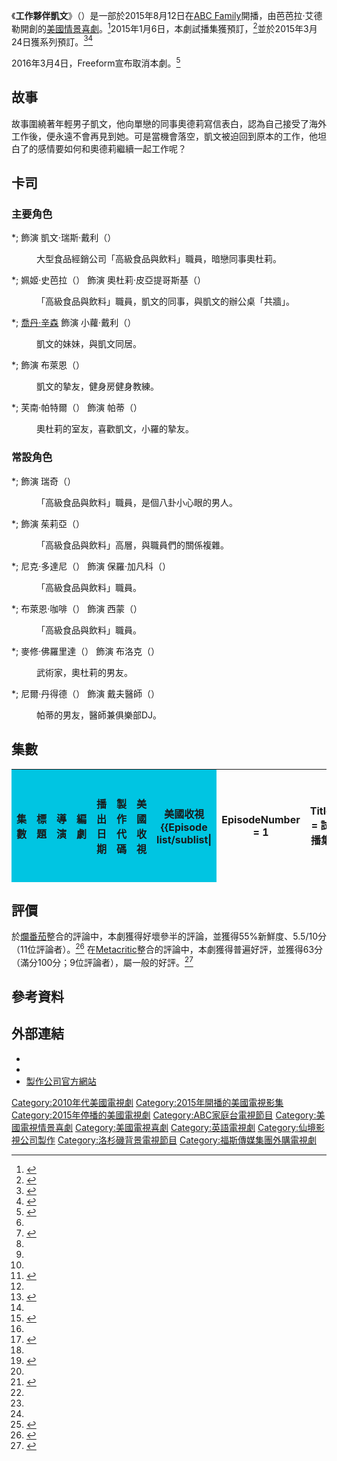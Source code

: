 {{noteTA
|G1=TV
|T=zh:工作夥伴凱文;zh-tw:上班這囧事;zh-hk:工作夥伴凱文;
|1=zh-tw:奧杜莉;zh-hk:奧德莉;
}}
{{Infobox television
| show_name                = 工作夥伴凱文
| original_name            = Kevin from Work
| image                    = 
| image_size               = 
| image_alt                = 
| caption                  = 
| show_name_2              = 
| genre                    = [[喜劇|喜劇]]
| creator                  = 芭芭拉·艾德勒
| developer                = 
| writer                   = 
| director                 = 
| creative_director        = 
| presenter                = 
| starring                 = {{Plainlist|
* {{link-en|諾亞·里德|Noah Reid}}
* 姵姬·史芭拉
* [[喬丹·辛森|喬丹·辛森]]
* {{le|麥特·默里|Matt Murray (actor)}}
* 芙南·帕特爾}}
| narrated                 = 
| theme_music_composer     = 
| opentheme                = 
| endtheme                 = 
| composer                 = 
| country                  = {{USA}}
| language                 = [[英語|英語]]
| num_seasons              = 1
| num_episodes             = 10
| list_episodes            = #集數
| executive_producer       = {{Plainlist|
*芭芭拉·艾德勒
*亞倫·凱普倫
*[[喬瑟夫·麥克吉帝·尼克爾|麥克吉]]
*梅莉·維奧拉}}
| producer                 = 米歇爾·格瑞寇
| editor                   = 
| location                 = 
| cinematography           = 
| camera                   = [[單鏡頭模式|單鏡頭模式]]
| runtime                  = 20-25分鐘
| company                  = {{Plainlist|
*40或50年公司
*[[仙境影視公司|仙境影視公司]]
*{{link-en|凱式娛樂|Kapital Entertainment}}
*[[ABC家庭|ABC Family原創製作]]
}}
| distributor              = {{link-en|迪士尼－ABC國內電視|Disney–ABC Domestic Television}}
| channel                  = [[ABC家庭|ABC Family]]
| picture_format           = 
| audio_format             = 
| first_aired              = {{Start date|2015|8|12}}
| last_aired               = {{End date|2015|10|7}}
| preceded_by              = 
| followed_by              = 
| related                  = 
| website                  = https://web.archive.org/web/20160113232001/http://freeform.go.com/shows/kevin-from-work
| production_website       = 
| production_website_title = 
| 台灣名稱                 = 上班這囧事
| 港澳名稱                 = 工作夥伴凱文
}}
《'''工作夥伴凱文'''》（{{lang-en|''Kevin from Work''}}）是一部於2015年8月12日在[[ABC家庭|ABC Family]]開播，由芭芭拉·艾德勒開創的[[美國|美國]][[情景喜劇|情景喜劇]]。<ref>{{cite web |last1=Bibel |first1=Sara |title=Comedy ''Kevin From Work'' Starts Production for Wednesday, August 12 Premiere on ABC Family |url=http://tvbythenumbers.zap2it.com/2015/06/23/comedy-kevin-from-work-starts-production-for-wednesday-august-12-premiere-on-abc-family/421399/ |publisher=[[TV_by_the_Numbers|TV by the Numbers]] |accessdate=2015-08-08 |date=2015-06-23 |archive-date=2015-06-24 |archive-url=https://web.archive.org/web/20150624112532/http://tvbythenumbers.zap2it.com/2015/06/23/comedy-kevin-from-work-starts-production-for-wednesday-august-12-premiere-on-abc-family/421399/ |dead-url=yes }}</ref>2015年1月6日，本劇試播集獲預訂，<ref>{{cite web |last1=Bibel |first1=Sara |title=ABC Family Orders Comedy Pilots ''Kevin From Work'' & ''Tough Cookie'' |url=http://tvbythenumbers.zap2it.com/2015/01/06/abc-family-orders-comedy-pilots-kevin-from-work-tough-cookie/346558/ |publisher=TV by the Numbers |accessdate=2015-08-08 |date=2015-01-06 |archive-date=2015-01-07 |archive-url=https://web.archive.org/web/20150107134756/http://tvbythenumbers.zap2it.com/2015/01/06/abc-family-orders-comedy-pilots-kevin-from-work-tough-cookie/346558/ |dead-url=yes }}</ref>並於2015年3月24日獲系列預訂。<ref>{{cite news |url=http://www.hollywoodreporter.com/live-feed/abc-family-orders-comedy-kevin-784028 |title=ABC Family Orders Comedy 'Kevin From Work' to Series |last=Sandberg |first=Bryn Elise |date=2015-03-24 |work=[[荷里活報道|好萊塢報導]] |accessdate=2015-04-03 |archive-date=2016-07-31 |archive-url=https://web.archive.org/web/20160731175755/http://www.hollywoodreporter.com/live-feed/abc-family-orders-comedy-kevin-784028 |dead-url=no }}</ref><ref>{{cite web |last1=Kondolojy |first1=Amanda |title=ABC Family Greenlights Original Comedy ''Kevin From Work'' |url=http://tvbythenumbers.zap2it.com/2015/03/24/abc-family-greenlights-original-comedy-kevin-from-work/379210/ |publisher=TV by the Numbers |accessdate=2015-08-08 |date=2015-03-24 |archive-date=2015-03-28 |archive-url=https://web.archive.org/web/20150328014129/http://tvbythenumbers.zap2it.com/2015/03/24/abc-family-greenlights-original-comedy-kevin-from-work/379210/ |dead-url=yes }}</ref>

2016年3月4日，Freeform宣布取消本劇。<ref>{{cite web|url=http://variety.com/2016/tv/news/kevin-from-work-cancelled-freeform-abc-family-season-2-1201722951/|title=‘Kevin From Work’ Canceled After One Season at Freeform|last=Wagmeister|first=Elizabeth|publisher=[[綜藝_(雜誌)|綜藝雜誌]]|accessdate=2016-03-04|date=2016-03-04|archive-date=2020-08-15|archive-url=https://web.archive.org/web/20200815174231/https://variety.com/2016/tv/news/kevin-from-work-cancelled-freeform-abc-family-season-2-1201722951/|dead-url=no}}</ref>

== 故事 ==
故事圍繞著年輕男子凱文，他向單戀的同事奧德莉寫信表白，認為自己接受了海外工作後，便永遠不會再見到她。可是當機會落空，凱文被迫回到原本的工作，他坦白了的感情要如何和奧德莉繼續一起工作呢？

== 卡司 ==
=== 主要角色 ===
*; {{link-en|諾亞·里德|Noah Reid}} 飾演 凱文·瑞斯·戴利（{{lang|en|Kevin Reese Daly}}）
: 大型食品經銷公司「高級食品與飲料」職員，暗戀同事奧杜莉。
*; 姵姬·史芭拉（{{lang|en|Paige Spara}}） 飾演 奧杜莉·皮亞提哥斯基（{{lang|en|Audrey Piatigorsky}}）
: 「高級食品與飲料」職員，凱文的同事，與凱文的辦公桌「共牆」。
*; [[喬丹·辛森|喬丹·辛森]] 飾演 小蘿·戴利（{{lang|en|Roxie Daly}}）
: 凱文的妹妹，與凱文同居。
*; {{le|麥特·默里|Matt Murray (actor)}} 飾演 布萊恩（{{lang|en|Brian}}）
: 凱文的摯友，健身房健身教練。
*; 芙南·帕特爾（{{lang|en|Punam Patel}}） 飾演 帕蒂（{{lang|en|Patti}}）
: 奧杜莉的室友，喜歡凱文，小羅的摯友。

=== 常設角色 ===
*; {{link-en|傑森·羅高|Jason Rogel}} 飾演 瑞奇（{{lang|en|Ricky}}）
: 「高級食品與飲料」職員，是個八卦小心眼的男人。
*; {{link-en|艾米·塞德麗絲|Amy Sedaris}} 飾演 茱莉亞（{{lang|en|Julia}}）
: 「高級食品與飲料」高層，與職員們的關係複雜。
*; 尼克·多達尼（{{lang|en|Nik Dodani}}） 飾演 保羅·加凡科（{{lang|en|Paul Garfunkel}}）
: 「高級食品與飲料」職員。
*; 布萊恩·咖啡（{{lang|en|Bryan Coffee}}） 飾演 西蒙（{{lang|en|Simon}}）
: 「高級食品與飲料」職員。
*; 麥修·佛羅里達（{{lang|en|Matthew Florida}}） 飾演 布洛克（{{lang|en|Brock}}）
: 武術家，奧杜莉的男友。
*; 尼爾·丹得德（{{lang|en|Neal Dandade}}） 飾演 戴夫醫師（{{lang|en|Dr. Dev}}）
: 帕蒂的男友，醫師兼俱樂部DJ。

== 集數 ==
{| class="wikitable plainrowheaders" style="width:100%"
! style="background:#00c5e2"| 集數
! style="background:#00c5e2"| 標題
! style="background:#00c5e2"| 導演
! style="background:#00c5e2"| 編劇
! style="background:#00c5e2"| 播出日期
! style="background:#00c5e2"| 製作<br />代碼
! style="background:#00c5e2"| 美國收視<br />{{small|（18–49歲）}}
! style="background:#00c5e2"| 美國收視<br />{{small|（百萬）}}
{{Episode list/sublist|
 |EpisodeNumber = 1
 |Title = 試播集
 |AltTitle = Pilot
 |DirectedBy = [[喬瑟夫·麥克吉帝·尼克爾|麥克吉]]
 |WrittenBy = 芭芭拉·艾德勒
 |OriginalAirDate = {{Start date|2015|8|12}}
 |ProdCode = 1001
 |Viewers = 0.24<ref name="1.01"/>
 |Aux4 = 0.583<ref name="1.01">{{cite web |url=http://www.showbuzzdaily.com/articles/showbuzzdailys-top-100-wednesday-cable-originals-8-12-2015.html |title=Top 100 Wednesday Cable Originals: 8.12.2015 |work=Showbuzz Daily |date=2015-08-13 |last=Metcalf |first=Mitch |accessdate=2015-08-13 |archive-date=2021-02-24 |archive-url=https://web.archive.org/web/20210224153258/http://www.showbuzzdaily.com/articles/showbuzzdailys-top-100-wednesday-cable-originals-8-12-2015.html |dead-url=yes }}</ref>
 |ShortSummary = 
 |LineColor = 00c5e2
}}
{{Episode list
 |EpisodeNumber = 2
 |Title = 緋聞
 |AltTitle = Gossip from Work
 |DirectedBy = 麥克吉
 |WrittenBy = 芭芭拉·艾德勒
 |OriginalAirDate = {{Start date|2015|8|12}}
 |ProdCode = 1002
 |Viewers = 0.14<ref name="1.01"/>
 |Aux4 = 0.365<ref name="1.01"/>
 |ShortSummary = 
 |LineColor = 00c5e2
}}
{{Episode list
 |EpisodeNumber = 3
 |Title = 密友
 |AltTitle = Who's Your Friend from Work
 |DirectedBy = {{link-en|小維多·內利|Victor Nelli, Jr.}}
 |WrittenBy = {{link-en|亞當·史坦|Adam Stein}}
 |OriginalAirDate = {{Start date|2015|8|19}}
 |ProdCode = 1003
 |Viewers = 0.20<ref name="1.03"/>
 |Aux4 = 0.402<ref name="1.03">{{cite web | url=http://www.showbuzzdaily.com/articles/showbuzzdailys-top-100-wednesday-cable-originals-8-19-2015.html | title=SHOWBUZZDAILY’s Top 100 Wednesday Cable Originals (& Network Update): 8.19.2015 | publisher=Showbuzz Daily | last=Metcalf | first=Mitch | accessdate=2015-08-20 | archive-date=2015-08-21 | archive-url=https://web.archive.org/web/20150821123607/http://www.showbuzzdaily.com/articles/showbuzzdailys-top-100-wednesday-cable-originals-8-19-2015.html | dead-url=yes }}</ref>
 |ShortSummary = 
 |LineColor = 00c5e2
}}
{{Episode list
 |EpisodeNumber = 4
 |Title = 公私分明
 |AltTitle = All About Work from Work
 |DirectedBy = {{link-en|約翰·富頓貝瑞|John Fortenberry}}
 |WrittenBy = 潔西卡·康拉德
 |OriginalAirDate = {{Start date|2015|8|26}}
 |ProdCode = 1004
 |Viewers = 0.10<ref name="1.04"/>
 |Aux4 = 0.261<ref name="1.04">{{cite web | url=http://www.showbuzzdaily.com/articles/showbuzzdailys-top-100-wednesday-cable-originals-8-26-2015.html | title=SHOWBUZZDAILY’s Top 100 Wednesday Cable Originals (& Network Update): 8.26.2015 | publisher=Showbuzz Daily | last=Metcalf | first=Mitch | accessdate=2015-08-27 | archive-date=2015-08-29 | archive-url=https://web.archive.org/web/20150829001023/http://www.showbuzzdaily.com/articles/showbuzzdailys-top-100-wednesday-cable-originals-8-26-2015.html | dead-url=yes }}</ref>
 |ShortSummary = 
 |LineColor = 00c5e2
}}
{{Episode list
 |EpisodeNumber = 5
 |Title = 室友
 |AltTitle = Roommates from Work
 |DirectedBy = {{link-en|弗瑞德·高斯|Fred Goss}}
 |WrittenBy = 芭芭拉·華萊士<br/>湯瑪士·R·沃爾夫
 |OriginalAirDate = {{Start date|2015|9|2}}
 |ProdCode = 1005
 |Viewers = 0.19<ref name="1.05"/>
 |Aux4 = 0.378<ref name="1.05">{{cite web | url=http://www.showbuzzdaily.com/articles/showbuzzdailys-top-100-wednesday-cable-originals-9-2-2015.html | title=SHOWBUZZDAILY’s Top 100 Wednesday Cable Originals (& Network Update): 9.2.2015 | publisher=Showbuzz Daily | last=Metcalf | first=Mitch | accessdate=2015-09-03 | archive-date=2015-09-04 | archive-url=https://web.archive.org/web/20150904015236/http://www.showbuzzdaily.com/articles/showbuzzdailys-top-100-wednesday-cable-originals-9-2-2015.html | dead-url=yes }}</ref>
 |ShortSummary = 
 |LineColor = 00c5e2
}}
{{Episode list
 |EpisodeNumber = 6
 |Title = 生日
 |AltTitle = Birthday from Work
 |DirectedBy = {{link-en|麥可·派崔克·簡|Michael Patrick Jann}}
 |WrittenBy = 克莉絲汀·贊德
 |OriginalAirDate = {{Start date|2015|9|9}}
 |ProdCode = 1006
 |Viewers = 0.12<ref name="1.06"/>
 |Aux4 = 0.306<ref name="1.06">{{cite web | url=http://www.showbuzzdaily.com/articles/showbuzzdailys-top-100-wednesday-cable-originals-9-9-2015.html | title=SHOWBUZZDAILY’s Top 100 Wednesday Cable Originals (& Network Update): 9.9.2015 | publisher=Showbuzz Daily | last=Metcalf | first=Mitch | accessdate=2015-09-12 | archive-date=2019-05-19 | archive-url=https://web.archive.org/web/20190519032522/http://www.showbuzzdaily.com/articles/showbuzzdailys-top-100-wednesday-cable-originals-9-9-2015.html | dead-url=yes }}</ref>
 |ShortSummary = 
 |LineColor = 00c5e2
}}
{{Episode list
 |EpisodeNumber = 7
 |Title = 祕密
 |AltTitle = Secrets from Work
 |DirectedBy = {{link-en|琳達·曼陀莎|Linda Mendoza}}
 |WrittenBy = J·麥可·費爾德曼<br/>黛比·茱恩
 |OriginalAirDate = {{Start date|2015|9|16}}
 |ProdCode = 1007
 |Viewers = 0.09<ref name="1.07"/>
 |Aux4 = 0.297<ref name="1.07">{{cite web | url=http://www.showbuzzdaily.com/articles/showbuzzdailys-top-100-wednesday-cable-originals-9-16-2015.html | title=SHOWBUZZDAILY’s Top 100 Wednesday Cable Originals (& Network Update): 9.16.2015 | publisher=Showbuzz Daily | last=Metcalf | first=Mitch | accessdate=2015-09-20 | archive-date=2019-05-20 | archive-url=https://web.archive.org/web/20190520052655/http://www.showbuzzdaily.com/articles/showbuzzdailys-top-100-wednesday-cable-originals-9-16-2015.html | dead-url=yes }}</ref>
 |ShortSummary = 
 |LineColor = 00c5e2
}}
{{Episode list
 |EpisodeNumber = 8
 |Title = 餘韻
 |AltTitle = Aftershock from Work
 |DirectedBy = 琳達·曼陀莎
 |WrittenBy = 芭芭拉·華萊士<br/>湯瑪士·R·沃爾夫
 |OriginalAirDate = {{Start date|2015|9|30}}
 |ProdCode = 1008
 |Viewers = 0.14<ref name="1.08"/>
 |Aux4 = 0.296<ref name="1.08">{{cite web |url=http://www.showbuzzdaily.com/articles/showbuzzdailys-top-100-wednesday-cable-originals-network-update-9-30-2015.html |title=SHOWBUZZDAILY’s Top 100 Wednesday Cable Originals (& Network Update): 9.30.2015 |publisher=Showbuzz Daily |last=Metcalf |first=Mitch |accessdate=2015-10-01 |archive-date=2019-05-19 |archive-url=https://web.archive.org/web/20190519191400/http://www.showbuzzdaily.com/articles/showbuzzdailys-top-100-wednesday-cable-originals-network-update-9-30-2015.html |dead-url=yes }}</ref>
 |ShortSummary = 
 |LineColor = 00c5e2
}}
{{Episode list
 |EpisodeNumber = 9
 |Title = 遠離
 |AltTitle = Escape from Work
 |DirectedBy = {{link-en|傑伊·克瑞斯|Jay Karas}}
 |WrittenBy = 克莉絲汀·贊德
 |OriginalAirDate = {{Start date|2015|10|7}}
 |ProdCode = 1009
 |Viewers = 0.06<ref name="finale"/>
 |Aux4 = 0.149<ref name="finale"/>
 |ShortSummary = 
 |LineColor = 00c5e2
}}
{{Episode list
 |EpisodeNumber = 10
 |Title = 凱文團隊
 |AltTitle = Team Kevin from Work
 |DirectedBy = {{link-en|傑伊·錢德拉薩卡|Jay Chandrasekhar}}
 |WrittenBy = 芭芭拉·艾德勒
 |OriginalAirDate = {{Start date|2015|10|7}}
 |ProdCode = 1010
 |Viewers = 0.05<ref name="finale"/>
 |Aux4 = 0.120<ref name="finale">{{cite web|url=http://www.showbuzzdaily.com/articles/showbuzzdailys-top-100-wednesday-cable-originals-10-7-2015.html|title=SHOWBUZZDAILY's Top 100 Wednesday Cable Ratings (& Network Update): 10.7.2015|last=Metcalf|first=Mitch|date=2015-10-08|work=SHOWBUZZDAILY|accessdate=2015-10-08}}{{dead link|date=2018年2月 |bot=InternetArchiveBot |fix-attempted=yes }}</ref>
 |ShortSummary = 
 |LineColor = 00c5e2
}}
|}

== 評價 ==
於[[爛番茄|爛番茄]]整合的評論中，本劇獲得好壞參半的評論，並獲得55%新鮮度、5.5/10分（11位評論者）。<ref>{{cite web|url=http://www.rottentomatoes.com/tv/kevin-from-work/s01/?search=kevin%20from%20work#contentReviews|title=Kevin From Work: Season 1|publisher=[[爛番茄|爛番茄]]|accessdate=2015-09-19}}</ref> 在[[Metacritic|Metacritic]]整合的評論中，本劇獲得普遍好評，並獲得63分（滿分100分；9位評論者），屬一般的好評。<ref>{{cite web|url=http://www.metacritic.com/tv/kevin-from-work|title=Kevin From Work - Season 1 Reviews|publisher=[[Metacritic|Metacritic]]|accessdate=2015-09-19|archive-date=2020-04-14|archive-url=https://web.archive.org/web/20200414061218/https://www.metacritic.com/tv/kevin-from-work|dead-url=no}}</ref>

== 參考資料 ==
{{reflist}}

== 外部連結 ==
* {{Official site|http://freeform.go.com/shows/kevin-from-work}}{{en}}
* {{IMDb title|4334446}}
* [https://web.archive.org/web/20160124032955/http://www.disneyabcpress.com/freeform/shows/kevin-from-work/ 製作公司官方網站]{{en}}

{{ABC Family}}

{{DEFAULTSORT:Kevin from Work}}
[[Category:2010年代美國電視劇|Category:2010年代美國電視劇]]
[[Category:2015年開播的美國電視影集|Category:2015年開播的美國電視影集]]
[[Category:2015年停播的美國電視劇|Category:2015年停播的美國電視劇]]
[[Category:ABC家庭台電視節目|Category:ABC家庭台電視節目]]
[[Category:美國電視情景喜劇|Category:美國電視情景喜劇]]
[[Category:美國電視喜劇|Category:美國電視喜劇]]
[[Category:英語電視劇|Category:英語電視劇]]
[[Category:仙境影視公司製作|Category:仙境影視公司製作]]
[[Category:洛杉磯背景電視節目|Category:洛杉磯背景電視節目]]
[[Category:福斯傳媒集團外購電視劇|Category:福斯傳媒集團外購電視劇]]
